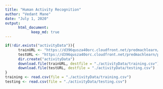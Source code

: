 ```yaml
---
title: "Human Activity Recognition"
author: "Vedant Mane"
date: "July 1, 2020"
output: 
      html_document: 
            keep_md: true
---
```


```r
if(!dir.exists("activityData")){
      trainURL <- "https://d396qusza40orc.cloudfront.net/predmachlearn/pml-training.csv"
      testURL <- "https://d396qusza40orc.cloudfront.net/predmachlearn/pml-testing.csv"
      dir.create("activityData")
      download.file(trainURL, destfile = "./activityData/training.csv")
      download.file(testURL, destfile = "./activityData/testing.csv")
}
training <- read.csv(file = "./activityData/training.csv")
testing <- read.csv(file = "./activityData/testing.csv")
```

